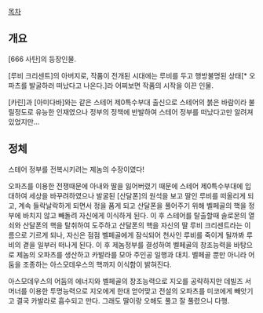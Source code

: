 [[목차]]

== 개요 ==

[666 사탄]의 등장인물.

[루비 크리센트]의 아버지로, 작품이 전개된 시대에는 루비를 두고 행방불명된 상태[* 오파츠를 발굴하러 떠났다고 나온다.]라 어찌보면 작품의 시작을 이끈 인물.

[카린]과 [아미다바]와는 같은 스테어 제0특수부대 출신으로 스테어의 붉은 바람이라 불릴정도로 유능한 인재였으나 정부의 정책에 반발하여 스테어 정부를 떠났다고만 알려져 있었지만...


== 정체 ==

스테어 정부를 전복시키려는 제놈의 수장이였다!


오파츠를 이용한 전쟁때문에 아내와 딸을 잃어버렸기 때문에 스테어 제0특수부대에 입대하여 세상을 바꾸려하였으나 발굴된 [산달폰]의 원석을 보고 딸인 루비를 떠올리게 되고, 계속 들락날락하게 되면서 정을 품게 되고 산달폰을 풀어주기 위해 벨페골의 핵을 정부에 바치지 않고 빼돌려 자신에게 이식하게 된다. 이 후 스테어를 탈출할때 솔로몬의 열쇠와 산달폰의 핵을 탈취하여 도주하고 산달폰의 핵을 자신의 딸 루비 크리센트라는 이름으로 기르게 되나, 자신은 점점 벨페골에게 잠식되어 천사인 루비를 죽이게 될까봐 루비의 곁을 일부러 떠나게 된다.
이 후  제놈정부를 결성하여 벨페골의 창조능력을 바탕으로 제놈의 오파츠를 생산하고 카발라를 모아 주인공 일행과 대치. 벨페골 뿐만 아니라 어둠을 조종하는 아스모데우스의 핵까지 이식함이 밝혀진다. 

아스모데우스의 어둠의 에너지와 벨페골의 창조능력으로 지오를 공략하지만 데빌즈 서머너를 이용한 투명능력으로 지오에게 한대 얻어맞고 전설의 오파츠를 미코에게 빼앗기고 결국 카발라로 흡수되고 만다. 그래도 딸이랑 오해도 풀고 잘 풀렸으니 다행.
